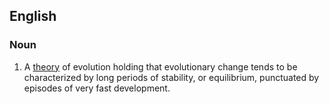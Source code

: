 ==English==

===Noun===
{{en-noun|sg=[[punctuate]]d [[equilibrium]]|pl='''[[punctuated equilibria]]'''}}

# A [[theory]] of evolution holding that evolutionary change tends to be characterized by long periods of stability, or equilibrium, punctuated by episodes of very fast development.